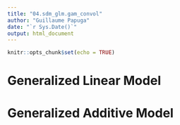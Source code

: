 ```yaml
---
title: "04.sdm_glm.gam_convol"
author: "Guillaume Papuga"
date: "`r Sys.Date()`"
output: html_document
---
```


```r
knitr::opts_chunk$set(echo = TRUE)
```

# Generalized Linear Model



# Generalized Additive Model

